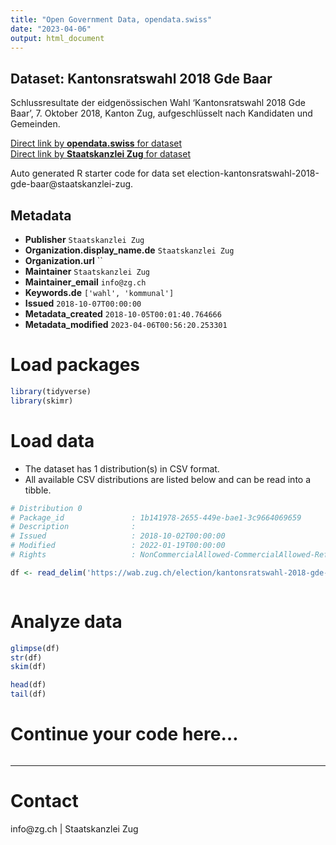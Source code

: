 ```yaml
---
title: "Open Government Data, opendata.swiss"
date: "2023-04-06"
output: html_document
---
```


## Dataset: Kantonsratswahl 2018 Gde Baar

Schlussresultate der eidgenössischen Wahl 'Kantonsratswahl 2018 Gde Baar', 7. Oktober 2018, Kanton Zug, aufgeschlüsselt nach Kandidaten und Gemeinden.

[Direct link by **opendata.swiss** for dataset](https://opendata.swiss/de/dataset/kantonsratswahl-2018-gde-baar)<br>
[Direct link by **Staatskanzlei Zug** for dataset](https://wab.zug.ch/election/kantonsratswahl-2018-gde-baar/data)

Auto generated R starter code for data set election-kantonsratswahl-2018-gde-baar@staatskanzlei-zug.

## Metadata

- **Publisher** `Staatskanzlei Zug`
- **Organization.display_name.de** `Staatskanzlei Zug`
- **Organization.url** ``
- **Maintainer** `Staatskanzlei Zug`
- **Maintainer_email** `info@zg.ch`
- **Keywords.de** `['wahl', 'kommunal']`
- **Issued** `2018-10-07T00:00:00`
- **Metadata_created** `2018-10-05T00:01:40.764666`
- **Metadata_modified** `2023-04-06T00:56:20.253301`


# Load packages

```r

library(tidyverse)
library(skimr)

```

# Load data

-   The dataset has 1 distribution(s) in CSV format.
-   All available CSV distributions are listed below and can be read into a tibble.

```r

# Distribution 0
# Package_id               : 1b141978-2655-449e-bae1-3c9664069659
# Description              : 
# Issued                   : 2018-10-02T00:00:00
# Modified                 : 2022-01-19T00:00:00
# Rights                   : NonCommercialAllowed-CommercialAllowed-ReferenceRequired

df <- read_delim('https://wab.zug.ch/election/kantonsratswahl-2018-gde-baar/data-csv')



```

# Analyze data

```r

glimpse(df)
str(df)
skim(df)

head(df)
tail(df)

```

# Continue your code here...

```r

```

------------------------------------------------------------------------

# Contact

info@zg.ch | Staatskanzlei Zug
